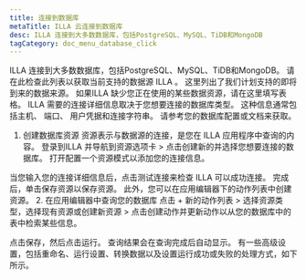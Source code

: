 ```yaml
---
title: 连接到数据库
metaTitle: ILLA 云连接到数据库
desc: ILLA 连接到大多数数据库，包括PostgreSQL、MySQL、TiDB和MongoDB
tagCategory: doc_menu_database_click
---
```


ILLA 连接到大多数数据库，包括PostgreSQL、MySQL、TiDB和MongoDB。 请在此检查此列表以获取当前支持的数据源 ILLA 。 这里列出了我们计划支持的即将到来的数据来源。 如果ILLA 缺少您正在使用的某些数据资源，请在这里填写表格。
ILLA 需要的连接详细信息取决于您想要连接的数据库类型。 这种信息通常包括主机、 端口、 用户凭据和连接字符串。 请参考您的数据库配置或文档来获取。

1.  创建数据库资源
    资源表示与数据源的连接，是您在 ILLA 应用程序中查询的内容。 登录到ILLA 并导航到资源选项卡 > 点击创建新的并选择您想要连接的数据库。 打开配置一个资源模式以添加您的连接信息。

当您输入您的连接详细信息后，点击测试连接来检查 ILLA 可以成功连接。 完成后，单击保存资源以保存资源。 
此外，您可以在应用编辑器下的动作列表中创建资源。 
2\. 在应用编辑器中查询您的数据库
点击 + 新的动作列表 > 选择资源类型，选择现有资源或创建新资源 > 点击创建动作并更新动作以从您的数据库中的表中检索某些信息。

点击保存，然后点击运行。 查询结果会在查询完成后自动显示。 
有一些高级设置，包括重命名、运行设置、转换数据以及设置运行成功或失败的处理方式，如下所示。
